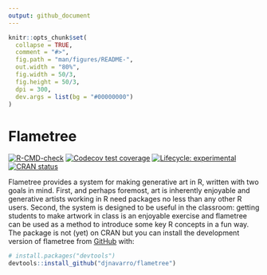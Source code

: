 ```yaml
---
output: github_document
---
```


<!-- README.md is generated from README.Rmd. Please edit that file -->

```r
knitr::opts_chunk$set(
  collapse = TRUE,
  comment = "#>",
  fig.path = "man/figures/README-",
  out.width = "80%",
  fig.width = 50/3, 
  fig.height = 50/3,  
  dpi = 300,
  dev.args = list(bg = "#00000000")
)


```

# Flametree

<!-- badges: start -->
[![R-CMD-check](https://github.com/djnavarro/flametree/workflows/R-CMD-check/badge.svg)](https://github.com/djnavarro/flametree/actions)
[![Codecov test coverage](https://codecov.io/gh/djnavarro/flametree/branch/master/graph/badge.svg)](https://codecov.io/gh/djnavarro/flametree?branch=master)
[![Lifecycle: experimental](https://img.shields.io/badge/lifecycle-experimental-orange.svg)](https://lifecycle.r-lib.org/articles/stages.html#experimental)
[![CRAN status](https://www.r-pkg.org/badges/version/flametree)](https://CRAN.R-project.org/package=flametree)
<!-- badges: end -->

Flametree provides a system for making generative art in R, written with two goals in mind. First, and perhaps foremost, art is inherently enjoyable and generative artists working in R need packages no less than any other R users. Second, the system is designed to be useful in the classroom: getting students to make artwork in class is an enjoyable exercise and flametree can be used as a method to introduce some key R concepts in a fun way. The package is not (yet) on CRAN but you can install the development version of flametree from [GitHub](https://github.com/) with:

``` r
# install.packages("devtools")
devtools::install_github("djnavarro/flametree")
```


